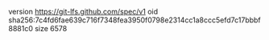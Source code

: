 version https://git-lfs.github.com/spec/v1
oid sha256:7c4fd6fae639c716f7348fea3950f0798e2314cc1a8ccc5efd7c17bbbf8881c0
size 6578
